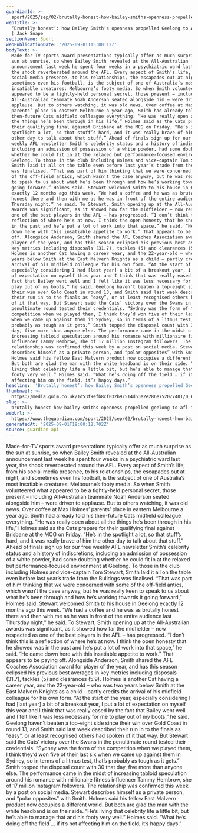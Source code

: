 ```yaml
---
guardianId: >-
  sport/2025/sep/02/brutally-honest-how-bailey-smiths-openness-propelled-geelong-to-afl-finals
webTitle: >-
  ‘Brutally honest’: how Bailey Smith’s openness propelled Geelong to AFL finals
  | Jack Snape
sectionName: Sport
webPublicationDate: '2025-09-01T15:00:12Z'
bodyText: >-
  Made-for-TV sports award presentations typically offer as much surprise as the
  sun at sunrise, so when Bailey Smith revealed at the All-Australian
  announcement last week he spent four weeks in a psychiatric ward last year,
  the shock reverberated around the AFL. Every aspect of Smith’s life, from his
  social media presence, to his relationships, the escapades out at night, and
  sometimes even his football, is the subject of one of Australia’s most
  insatiable creatures: Melbourne’s footy media. So when Smith volunteered what
  appeared to be a tightly-held personal secret, those present – including
  All-Australian teammate Noah Anderson seated alongside him – were driven to
  applause. But to others watching, it was old news. Over coffee at Max Holmes’
  parents’ place in eastern Melbourne a year ago, Smith had already told his
  then-future Cats midfield colleague everything. “He was really open about all
  the things he’s been through in his life,” Holmes said as the Cats prepare for
  their qualifying final against Brisbane at the MCG on Friday. “He’s in the
  spotlight a lot, so that stuff’s hard, and it was really brave of him the
  other day to talk about that stuff.” Ahead of finals sign up for our free
  weekly AFL newsletter Smith’s celebrity status and a history of indiscretions,
  including an admission of possession of a white powder, had some doubting
  whether he could fit in at the relaxed but performance-focused environment at
  Geelong. To those in the club including Holmes and vice-captain Tom Stewart,
  Smith laid it all on the table even before last year’s trade from the Bulldogs
  was finalised. “That was part of him thinking that we were concerned with some
  of the off-field antics, which wasn’t the case anyway, but he was really keen
  to speak to us about what he’s been through and how he’s working towards it
  going forward,” Holmes said. Stewart welcomed Smith to his house in Geelong
  exactly 12 months ago this week. “We had a coffee and he was as brutally
  honest there and then with me as he was in front of the entire audience last
  Thursday night,” he said. To Stewart, Smith opening up at the All-Australian
  awards was significant, as it showed how far the midfielder – now respected as
  one of the best players in the AFL – has progressed. “I don’t think this is a
  reflection of where he’s at now. I think the open honesty that he showed was
  in the past and he’s put a lot of work into that space,” he said. “He came
  down here with this insatiable appetite to work.” That appears to be paying
  off. Alongside Anderson, Smith shared the AFL Coaches Association award for
  player of the year, and has this season eclipsed his previous best averages in
  key metrics including disposals (31.7), tackles (5) and clearances (5.9).
  Holmes is another Cat having a career year, and the 22-year-old – who was two
  years below Smith at the East Malvern Knights as a child – partly credits the
  arrival of his midfield colleague for his own form. “At the start of the year,
  especially considering I had [last year] a bit of a breakout year, I put a lot
  of expectation on myself this year and I think that was really eased by the
  fact that Bailey went well and I felt like it was less necessary for me to
  play out of my boots,” he said. Geelong haven’t beaten a top-eight side since
  their win over Gold Coast in round 13, and Smith said last week described
  their run in to the finals as “easy”, or at least recognised others had spoken
  of it that way. But Stewart said the Cats’ victory over the Swans in the
  penultimate round tested their credentials. “Sydney was the form of the
  competition when we played them, I think they’d won five of their last six
  when we came up against them in Sydney, so in terms of a litmus test, that’s
  probably as tough as it gets.” Smith topped the disposal count with 30 that
  day, five more than anyone else. The performance came in the midst of
  increasing tabloid speculation around his romance with millionaire fitness
  influencer Tammy Hembrow, she of 17 million Instagram followers. The
  relationship was confirmed this week by a post on social media. Stewart
  describes himself as a private person, and “polar opposites” with Smith.
  Holmes said his fellow East Malvern product now occupies a different world.
  But both are glad the man with the white headband is on their side. “He’s
  living that celebrity life a little bit, but he’s able to manage that and his
  footy very well.” Holmes said. “What he’s doing off the field … if it’s not
  affecting him on the field, it’s happy days.”
headline: '‘Brutally honest’: how Bailey Smith’s openness propelled Geelong to AFL finals'
thumbnail: >-
  https://media.guim.co.uk/1d53f9efb8cf032b92514d53e2e286e752077401/0_0_2246_1797/500.jpg
slug: >-
  brutally-honest-how-bailey-smiths-openness-propelled-geelong-to-afl-finals-or-jack-snape
webUrl: >-
  https://www.theguardian.com/sport/2025/sep/02/brutally-honest-how-bailey-smiths-openness-propelled-geelong-to-afl-finals
generatedAt: '2025-09-01T19:00:12.702Z'
source: guardian-api
---
```

Made-for-TV sports award presentations typically offer as much surprise as the sun at sunrise, so when Bailey Smith revealed at the All-Australian announcement last week he spent four weeks in a psychiatric ward last year, the shock reverberated around the AFL. Every aspect of Smith’s life, from his social media presence, to his relationships, the escapades out at night, and sometimes even his football, is the subject of one of Australia’s most insatiable creatures: Melbourne’s footy media. So when Smith volunteered what appeared to be a tightly-held personal secret, those present – including All-Australian teammate Noah Anderson seated alongside him – were driven to applause. But to others watching, it was old news. Over coffee at Max Holmes’ parents’ place in eastern Melbourne a year ago, Smith had already told his then-future Cats midfield colleague everything. “He was really open about all the things he’s been through in his life,” Holmes said as the Cats prepare for their qualifying final against Brisbane at the MCG on Friday. “He’s in the spotlight a lot, so that stuff’s hard, and it was really brave of him the other day to talk about that stuff.” Ahead of finals sign up for our free weekly AFL newsletter Smith’s celebrity status and a history of indiscretions, including an admission of possession of a white powder, had some doubting whether he could fit in at the relaxed but performance-focused environment at Geelong. To those in the club including Holmes and vice-captain Tom Stewart, Smith laid it all on the table even before last year’s trade from the Bulldogs was finalised. “That was part of him thinking that we were concerned with some of the off-field antics, which wasn’t the case anyway, but he was really keen to speak to us about what he’s been through and how he’s working towards it going forward,” Holmes said. Stewart welcomed Smith to his house in Geelong exactly 12 months ago this week. “We had a coffee and he was as brutally honest there and then with me as he was in front of the entire audience last Thursday night,” he said. To Stewart, Smith opening up at the All-Australian awards was significant, as it showed how far the midfielder – now respected as one of the best players in the AFL – has progressed. “I don’t think this is a reflection of where he’s at now. I think the open honesty that he showed was in the past and he’s put a lot of work into that space,” he said. “He came down here with this insatiable appetite to work.” That appears to be paying off. Alongside Anderson, Smith shared the AFL Coaches Association award for player of the year, and has this season eclipsed his previous best averages in key metrics including disposals (31.7), tackles (5) and clearances (5.9). Holmes is another Cat having a career year, and the 22-year-old – who was two years below Smith at the East Malvern Knights as a child – partly credits the arrival of his midfield colleague for his own form. “At the start of the year, especially considering I had [last year] a bit of a breakout year, I put a lot of expectation on myself this year and I think that was really eased by the fact that Bailey went well and I felt like it was less necessary for me to play out of my boots,” he said. Geelong haven’t beaten a top-eight side since their win over Gold Coast in round 13, and Smith said last week described their run in to the finals as “easy”, or at least recognised others had spoken of it that way. But Stewart said the Cats’ victory over the Swans in the penultimate round tested their credentials. “Sydney was the form of the competition when we played them, I think they’d won five of their last six when we came up against them in Sydney, so in terms of a litmus test, that’s probably as tough as it gets.” Smith topped the disposal count with 30 that day, five more than anyone else. The performance came in the midst of increasing tabloid speculation around his romance with millionaire fitness influencer Tammy Hembrow, she of 17 million Instagram followers. The relationship was confirmed this week by a post on social media. Stewart describes himself as a private person, and “polar opposites” with Smith. Holmes said his fellow East Malvern product now occupies a different world. But both are glad the man with the white headband is on their side. “He’s living that celebrity life a little bit, but he’s able to manage that and his footy very well.” Holmes said. “What he’s doing off the field … if it’s not affecting him on the field, it’s happy days.”
